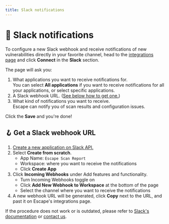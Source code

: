 ```yaml
---
title: Slack notifications
---
```


# 👖 Slack notifications

To configure a new Slack webhook and receive notifications of new vulnerabilities directly in your favorite channel, head to the [integrations page](https://app.escape.tech/integrations/) and click **Connect** in the **Slack** section.

The page will ask you:

1. What applications you want to receive notifications for.<br/>
   You can select **All applications** if you want to receive notifications for all your applications, or select specific applications.
2. A Slack webhook URL. ([See below how to get one.](#-get-a-slack-webhook-url))
3. What kind of notifications you want to receive.<br/>
   Escape can notify you of scan results and configuration issues.

Click the **Save** and you're done!

## 🪝 Get a Slack webhook URL

1. [Create a new application on Slack API.](https://api.slack.com/apps/new)
2. Select **Create from scratch**.
   - App Name: `Escape Scan Report`
   - Workspace: where you want to receive the notifications
   - Click **Create App**
3. Click **Incoming Webhooks** under Add features and functionality.
   - Turn Incoming Webhooks toggle on
   - Click **Add New Webhook to Workspace** at the bottom of the page
   - Select the channel where you want to receive the notifications
4. A new webhook URL will be generated, click **Copy** next to the URL, and past it on Escape's integrations page.

If the procedure does not work or is outdated, please refer to [Slack's documentation](https://api.slack.com/messaging/webhooks#create-app) or [contact us](mailto:support@escape.tech).
